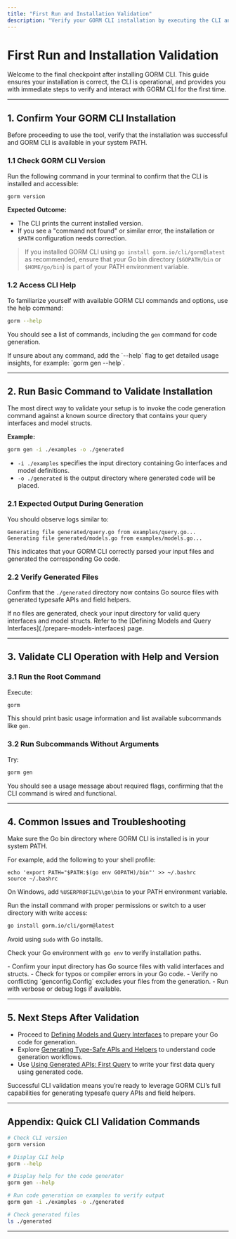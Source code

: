 ```yaml
---
title: "First Run and Installation Validation"
description: "Verify your GORM CLI installation by executing the CLI and confirming successful operation. Learn how to access command-line help, confirm proper version installation, and identify common installation issues."
---
```


# First Run and Installation Validation

Welcome to the final checkpoint after installing GORM CLI. This guide ensures your installation is correct, the CLI is operational, and provides you with immediate steps to verify and interact with GORM CLI for the first time.

---

## 1. Confirm Your GORM CLI Installation

Before proceeding to use the tool, verify that the installation was successful and GORM CLI is available in your system PATH.

### 1.1 Check GORM CLI Version

Run the following command in your terminal to confirm that the CLI is installed and accessible:

```bash
gorm version
```

**Expected Outcome:**
- The CLI prints the current installed version.
- If you see a "command not found" or similar error, the installation or `$PATH` configuration needs correction.

> If you installed GORM CLI using `go install gorm.io/cli/gorm@latest` as recommended, ensure that your Go bin directory (`$GOPATH/bin` or `$HOME/go/bin`) is part of your PATH environment variable.

### 1.2 Access CLI Help

To familiarize yourself with available GORM CLI commands and options, use the help command:

```bash
gorm --help
```

You should see a list of commands, including the `gen` command for code generation.

<Tip>
If unsure about any command, add the `--help` flag to get detailed usage insights, for example: `gorm gen --help`.
</Tip>

---

## 2. Run Basic Command to Validate Installation

The most direct way to validate your setup is to invoke the code generation command against a known source directory that contains your query interfaces and model structs.

**Example:**

```bash
gorm gen -i ./examples -o ./generated
```

- `-i ./examples` specifies the input directory containing Go interfaces and model definitions.
- `-o ./generated` is the output directory where generated code will be placed.

### 2.1 Expected Output During Generation

You should observe logs similar to:

```
Generating file generated/query.go from examples/query.go...
Generating file generated/models.go from examples/models.go...
```

This indicates that your GORM CLI correctly parsed your input files and generated the corresponding Go code.

### 2.2 Verify Generated Files

Confirm that the `./generated` directory now contains Go source files with generated typesafe APIs and field helpers.

<Tip>
If no files are generated, check your input directory for valid query interfaces and model structs. Refer to the [Defining Models and Query Interfaces](./prepare-models-interfaces) page.
</Tip>

---

## 3. Validate CLI Operation with Help and Version

### 3.1 Run the Root Command

Execute:

```bash
gorm
```

This should print basic usage information and list available subcommands like `gen`.

### 3.2 Run Subcommands Without Arguments

Try:

```bash
gorm gen
```

You should see a usage message about required flags, confirming that the CLI command is wired and functional.

---

## 4. Common Issues and Troubleshooting

<AccordionGroup title="Troubleshooting Tips">
<Accordion title="Command Not Found Error">
Make sure the Go bin directory where GORM CLI is installed is in your system PATH.

For example, add the following to your shell profile:

```shell
echo 'export PATH="$PATH:$(go env GOPATH)/bin"' >> ~/.bashrc
source ~/.bashrc
```

On Windows, add `%USERPROFILE%\go\bin` to your PATH environment variable.
</Accordion>

<Accordion title="Permission Denied During Install">
Run the install command with proper permissions or switch to a user directory with write access:

```bash
go install gorm.io/cli/gorm@latest
```

Avoid using `sudo` with Go installs.

Check your Go environment with `go env` to verify installation paths.
</Accordion>

<Accordion title="No Generated Files After Running `gorm gen`">
- Confirm your input directory has Go source files with valid interfaces and structs.
- Check for typos or compiler errors in your Go code.
- Verify no conflicting `genconfig.Config` excludes your files from the generation.
- Run with verbose or debug logs if available.
</Accordion>
</AccordionGroup>

---

## 5. Next Steps After Validation

- Proceed to [Defining Models and Query Interfaces](../core-workflow-quickstart/prepare-models-interfaces) to prepare your Go code for generation.
- Explore [Generating Type-Safe APIs and Helpers](../core-workflow-quickstart/generate-api) to understand code generation workflows.
- Use [Using Generated APIs: First Query](../core-workflow-quickstart/using-generated-code) to write your first data query using generated code.

<Check>
Successful CLI validation means you’re ready to leverage GORM CLI’s full capabilities for generating typesafe query APIs and field helpers.
</Check>

---

## Appendix: Quick CLI Validation Commands

```bash
# Check CLI version
gorm version

# Display CLI help
gorm --help

# Display help for the code generator
gorm gen --help

# Run code generation on examples to verify output
gorm gen -i ./examples -o ./generated

# Check generated files
ls ./generated
```

---